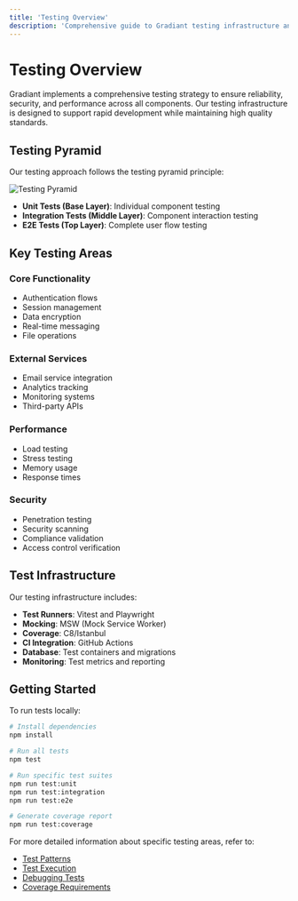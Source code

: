```yaml
---
title: 'Testing Overview'
description: 'Comprehensive guide to Gradiant testing infrastructure and practices'
---
```


# Testing Overview

Gradiant implements a comprehensive testing strategy to ensure reliability, security, and performance across all components. Our testing infrastructure is designed to support rapid development while maintaining high quality standards.

## Testing Pyramid

Our testing approach follows the testing pyramid principle:

<Frame>
  <img src="/images/testing-pyramid.svg" alt="Testing Pyramid" />
</Frame>

- **Unit Tests (Base Layer)**: Individual component testing
- **Integration Tests (Middle Layer)**: Component interaction testing
- **E2E Tests (Top Layer)**: Complete user flow testing

## Key Testing Areas

### Core Functionality

- Authentication flows
- Session management
- Data encryption
- Real-time messaging
- File operations

### External Services

- Email service integration
- Analytics tracking
- Monitoring systems
- Third-party APIs

### Performance

- Load testing
- Stress testing
- Memory usage
- Response times

### Security

- Penetration testing
- Security scanning
- Compliance validation
- Access control verification

## Test Infrastructure

Our testing infrastructure includes:

- **Test Runners**: Vitest and Playwright
- **Mocking**: MSW (Mock Service Worker)
- **Coverage**: C8/Istanbul
- **CI Integration**: GitHub Actions
- **Database**: Test containers and migrations
- **Monitoring**: Test metrics and reporting

## Getting Started

To run tests locally:

```bash
# Install dependencies
npm install

# Run all tests
npm test

# Run specific test suites
npm run test:unit
npm run test:integration
npm run test:e2e

# Generate coverage report
npm run test:coverage
```

For more detailed information about specific testing areas, refer to:

- [Test Patterns](/testing/patterns)
- [Test Execution](/testing/execution)
- [Debugging Tests](/testing/debugging)
- [Coverage Requirements](/testing/coverage)

